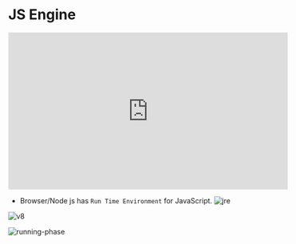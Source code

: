 # JS Engine

<iframe
  width="560"
  height="315"
  src="https://www.youtube.com/embed/2WJL19wDH68?si=Vbu_0dmbegwAsrVr"
  title="YouTube video player"
  frameborder="0"
  allow="accelerometer; autoplay; clipboard-write; encrypted-media; gyroscope; picture-in-picture; web-share"
  allowfullscreen
></iframe>

- Browser/Node js has `Run Time Environment` for JavaScript.
  ![jre](https://github.com/subrat611/OneStopDoc/assets/77252075/8d8e2ad9-17ed-4096-8c40-179591ddc128)

![v8](https://github.com/subrat611/OneStopDoc/assets/77252075/7b46115c-b6fd-4f3c-926f-f63b5de3a77f)

![running-phase](https://github.com/subrat611/OneStopDoc/assets/77252075/0ef3a456-fd16-4247-9de2-ce2c28b16804)
